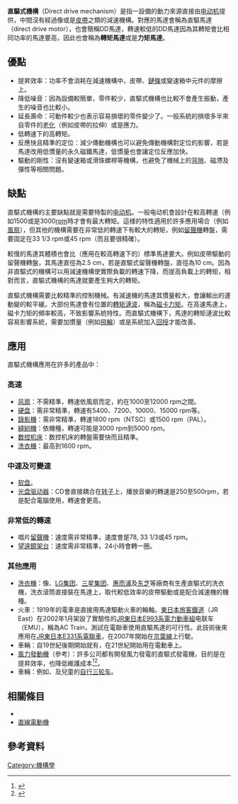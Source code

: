 {{refimprove|time=2017-02-20T11:58:49+00:00}}
'''直驅式機構'''（Direct drive mechanism）是指一設備的動力來源直接由[[电动机|电动机]]提供，中間沒有經過像{{le|變速箱|gearbox}}或是[[带_(机械)|皮帶]]之類的減速機構。對應的馬達會稱為直驅馬達（direct drive motor），也會簡稱DD馬達，轉速較低的DD馬達因為其轉矩會比相同功率的馬達要高，因此也會稱為'''轉矩馬達'''或是'''力矩馬達'''。

==優點==
* 提昇效率：功率不會消耗在減速機構中，皮帶、[[鏈條|鏈條]]或變速箱中元件的摩擦上。
* 降低噪音：因為設備較簡單，零件較少，直驅式機構也比較不會產生振動，產生的噪音也比較小。
* 延長壽命：可動件較少也表示容易損壞的零件變少了。一般系統的損壞多半來自零件的[[老化|老化]]（例如皮帶的拉伸）或是應力。
* 低轉速下的高轉矩。
* 反應快且精準的定位：減少傳動機構也可以避免傳動機構對定位的影響，若是馬達改用低慣量的永久磁鐵馬達，低慣量也會讓定位反應加快。
* 驅動的剛性：沒有變速箱或滑珠螺桿等機構，也避免了機械上的[[背隙|背隙]]、磁滯及彈性等相關問題。

==缺點==
直驅式機構的主要缺點就是需要特製的[[电动机|电动机]]。一般电动机會設計在較高轉速（例如1500或是3000[[每分鐘轉速|rpm]]時才會有最大轉矩。這様的特性適用於許多應用場合（例如[[風扇|風扇]]），但其他的機構需要在非常低的轉速下有較大的轉矩，例如[[留聲機|留聲機]]轉盤，需要固定在33 1/3 rpm或45 rpm（而且要很精確）。

較慢的馬達其體積也會比（應用在較高轉速下的）標準馬達要大。例如皮帶驅動的留聲機轉盤，其馬達直徑為2.5 cm，若是直驅式留聲機轉盤，直徑為10 cm。因為非直驅式的機構可以用減速機構使實際負載的轉速下降，而提高負載上的轉矩，相對而言，直驅式機構的馬達就要產生夠大的轉矩。

直驅式機構需要比較精準的控制機械。有減速機的馬達其慣量較大，會讓輸出的運動變的較平緩。大部份馬達會有位置的[[轉矩漣波|轉矩漣波]]，稱為[[磁卡力矩|磁卡力矩]]。在高速馬達上，磁卡力矩的頻率較高，不致影響系統特性。而直驅式機構下，馬達的轉矩漣波比較容易影響系統，需要加慣量（例如[[飛輪|飛輪]]）或是系統加入[[回授|回授]]才能改善。

==應用==
直驅式機構應用在許多的產品中：
===高速===
* [[风扇|风扇]]：不需精準，轉速依風扇而定，約在1000至12000 rpm之間。
* [[硬盘|硬盘]]：需非常精準，轉速有5400、7200、10000、15000 rpm等。
* [[錄影機|錄影機]]：需非常精準，轉速1800 rpm（NTSC）或1500 rpm（PAL）。
* [[縫紉機|縫紉機]]：依機種，轉速可能是3000 rpm到5000 rpm。
* [[数控机床|数控机床]]：数控机床的轉盤需要快而且精準。
* [[洗衣機|洗衣機]]：最高到1600 rpm。

===中速及可變速===
* [[软盘|软盘]]。
* [[光盘驱动器|光盘驱动器]]：CD會直接耦合在[[转子|转子]]上，播放音樂的轉速是250至500rpm，若是配合電腦使用，轉速會更高。

===非常低的轉速===
* 唱片[[留聲機|留聲機]]：速度需非常精準，速度會是78, 33 1/3或45 rpm。
* [[望遠鏡架台|望遠鏡架台]]：速度需非常精準，24小時會轉一圈。

===其他應用===
* [[洗衣機|洗衣機]]：像{{le|Fisher & Paykel|Fisher & Paykel}}、[[LG集团|LG集团]]、[[三星集团|三星集团]]、[[惠而浦|惠而浦]]及[[东芝|东芝]]等廠商有生產直驅式的洗衣機，洗衣滾筒直接裝在馬達上，取代較低效率的皮帶驅動或是配合減速機的機種。
* 火車：1919年的{{le|Milwaukee Road class EP-2|Milwaukee Road class EP-2}}電車是直接用馬達驅動火車的輪軸。[[東日本旅客鐵道|東日本旅客鐵道]]（JR East）在2002年1月架設了實驗性的[[JR東日本E993系電力動車組|JR東日本E993系電力動車組]]电联车（EMU），稱為AC Train，測試在電聯車使用直驅馬達的可行性。此技術後來應用在[[JR東日本E331系電聯車|JR東日本E331系電聯車]]，在2007年開始在[[京葉線|京葉線]]上行駛。
* 車輛：自19世紀後期開始就有{{le|車轂馬達|Wheel hub motor}}，在21世紀開始用在電動車上。
* [[風力發動機|風力發動機]]（參考{{le|無齒輪風力發動機|Gearless wind turbine}}）：許多公司都有開發風力發電的直驅式發電機，目的是在提昇效率，也降低維護成本<ref>{{cite web|last=Patel|first=Prachi|title=GE Grabs Gearless Wind Turbines|url=http://www.technologyreview.com/energy/23517/?a=f|publisher=Technology Review (MIT)|accessdate=7 April 2011|archive-date=2012-01-31|archive-url=https://web.archive.org/web/20120131060053/http://www.technologyreview.com/energy/23517/?a=f|dead-url=no}}</ref><ref>{{cite web|last=Dvorak|first=Paul|title=Direct drive turbine needs no gearbox|url=http://www.windpowerengineering.com/design/mechanical/gearboxes/direct-drive-turbine-needs-no-gearbox/|publisher=Windpower Engineering|accessdate=7 April 2011|archive-url=https://web.archive.org/web/20170221010623/http://www.windpowerengineering.com/design/mechanical/gearboxes/direct-drive-turbine-needs-no-gearbox/|archive-date=2017-02-21|dead-url=yes}}</ref>。
* 車輛：例如{{le|電動單輪車|Electric unicycle}}、{{le|高輪單車|penny-farthing}}及兒童的[[自行三轮车|自行三轮车]]。

== 相關條目 ==
* {{le|無轂輪|Hubless wheel}}
* [[直線電動機|直線電動機]]

== 參考資料 ==
{{Reflist}}

[[Category:機構學|Category:機構學]]